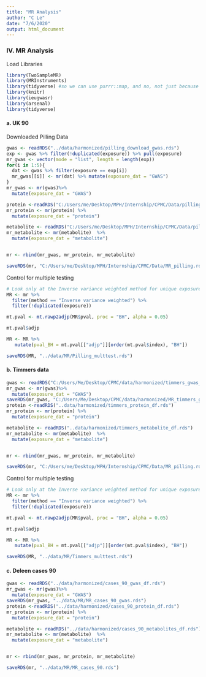 ```yaml
---
title: "MR Analysis"
author: "C Le"
date: "7/6/2020"
output: html_document
---
```

### IV. MR Analysis


Load Libraries
```r
library(TwoSampleMR)
library(MRInstruments)
library(tidyverse) #so we can use purrr::map, and no, not just because I got cats
library(knitr)
library(ieugwasr)
library(arsenal)
library(tidyverse)
```


#### a. UK 90 
Downloaded Pilling Data
```r
gwas <- readRDS("../data/harmonized/pilling_download_gwas.rds")
exp <- gwas %>% filter(!duplicated(exposure)) %>% pull(exposure)
mr_gwas <- vector(mode = "list", length = length(exp))
for(i in 1:5){
  dat <- gwas %>% filter(exposure == exp[i])
  mr_gwas[[i]] <- mr(dat) %>% mutate(exposure_dat = "GWAS")
}
mr_gwas <- mr(gwas)%>%
  mutate(exposure_dat = "GWAS")

protein <-readRDS("C:/Users/me/Desktop/MPH/Internship/CPMC/Data/pilling_download_protein.rds")
mr_protein <- mr(protein) %>%
  mutate(exposure_dat = "protein")

metabolite <- readRDS("C:/Users/me/Desktop/MPH/Internship/CPMC/Data/pilling_download_metabolites.rds")
mr_metabolite <- mr(metabolite)  %>%
  mutate(exposure_dat = "metabolite")


mr <- rbind(mr_gwas, mr_protein, mr_metabolite)

saveRDS(mr, "C:/Users/me/Desktop/MPH/Internship/CPMC/Data/MR_pilling.rds")
```

Control for multiple testing
```r

# Look only at the Inverse variance weighted method for unique exposures
MR <- mr %>%
  filter(method == "Inverse variance weighted") %>%
  filter(!duplicated(exposure))

mt.pval <- mt.rawp2adjp(MR$pval, proc = "BH", alpha = 0.05)

mt.pval$adjp

MR <- MR %>%
   mutate(pval_BH = mt.pval[["adjp"]][order(mt.pval$index), "BH"])

saveRDS(MR, "../data/MR/Pilling_multtest.rds")
```

#### b. Timmers data

```r
gwas <- readRDS("C:/Users/Me/Desktop/CPMC/data/harmonized/timmers_gwas_df.rds")
mr_gwas <- mr(gwas)%>%
  mutate(exposure_dat = "GWAS")
saveRDS(mr_gwas, "C:/Users/Me/Desktop/CPMC/data/harmonized/MR_timmers_gwas.rds")
protein <-readRDS("..data/harmonized/timmers_protein_df.rds")
mr_protein <- mr(protein) %>%
  mutate(exposure_dat = "protein")

metabolite <- readRDS("..data/harmonized/timmers_metabolite_df.rds")
mr_metabolite <- mr(metabolite)  %>%
  mutate(exposure_dat = "metabolite")


mr <- rbind(mr_gwas, mr_protein, mr_metabolite)

saveRDS(mr, "C:/Users/me/Desktop/MPH/Internship/CPMC/Data/MR_pilling.rds")
```


Control for multiple testing
```r

# Look only at the Inverse variance weighted method for unique exposures
MR <- mr %>%
  filter(method == "Inverse variance weighted") %>%
  filter(!duplicated(exposure))

mt.pval <- mt.rawp2adjp(MR$pval, proc = "BH", alpha = 0.05)

mt.pval$adjp

MR <- MR %>%
   mutate(pval_BH = mt.pval[["adjp"]][order(mt.pval$index), "BH"])

saveRDS(MR, "../data/MR/Timmers_multtest.rds")
```
#### c. Deleen cases 90

```r
gwas <- readRDS("../data/harmonized/cases_90_gwas_df.rds")
mr_gwas <- mr(gwas)%>%
  mutate(exposure_dat = "GWAS")
saveRDS(mr_gwas, "../data/MR/MR_cases_90_gwas.rds")
protein <-readRDS("../data/harmonized/cases_90_protein_df.rds")
mr_protein <- mr(protein) %>%
  mutate(exposure_dat = "protein")

metabolite <- readRDS("../data/harmonized/cases_90_metabolites_df.rds")
mr_metabolite <- mr(metabolite)  %>%
  mutate(exposure_dat = "metabolite")


mr <- rbind(mr_gwas, mr_protein, mr_metabolite)

saveRDS(mr, "../data/MR/MR_cases_90.rds")
```